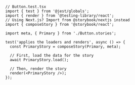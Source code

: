 ```tsx
// Button.test.tsx
import { test } from '@jest/globals';
import { render } from '@testing-library/react';
// Using Next.js? Import from @storybook/nextjs instead
import { composeStory } from '@storybook/react';

import meta, { Primary } from './Button.stories';

test('applies the loaders and renders', async () => {
  const PrimaryStory = composeStory(Primary, meta);

  // First, load the data for the story
  await PrimaryStory.load();

  // Then, render the story
  render(<PrimaryStory />);
});
```

